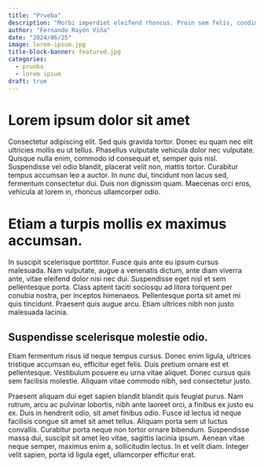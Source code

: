 ```yaml
---
title: "Prueba"
description: "Morbi imperdiet eleifend rhoncus. Proin sem felis, condimentum et lorem id, viverra pretium augue. Praesent nec purus velit. Praesent dolor arcu, accumsan porttitor erat eu, imperdiet condimentum nulla. Sed lobortis neque eget lectus suscipit maximus. Pellentesque ut aliquam nisi. Nullam sagittis hendrerit leo, vel rutrum ex cursus in."
author: "Fernando Rayón Viña"
date: "2024/06/25"
image: lorem-ipsum.jpg
title-block-banner: featured.jpg
categories:
  - prueba
  - lorem ipsum
draft: true
---
```


# Lorem ipsum dolor sit amet

Consectetur adipiscing elit. Sed quis gravida tortor. Donec eu quam nec elit ultricies mollis eu ut tellus. Phasellus vulputate vehicula dolor nec vulputate. Quisque nulla enim, commodo id consequat et, semper quis nisl. Suspendisse vel odio blandit, placerat velit non, mattis tortor. Curabitur tempus accumsan leo a auctor. In nunc dui, tincidunt non lacus sed, fermentum consectetur dui. Duis non dignissim quam. Maecenas orci eros, vehicula at lorem in, rhoncus ullamcorper odio.

# Etiam a turpis mollis ex maximus accumsan. 

In suscipit scelerisque porttitor. Fusce quis ante eu ipsum cursus malesuada. Nam vulputate, augue a venenatis dictum, ante diam viverra ante, vitae eleifend dolor nisi nec dui. Suspendisse eget nisl et sem pellentesque porta. Class aptent taciti sociosqu ad litora torquent per conubia nostra, per inceptos himenaeos. Pellentesque porta sit amet mi quis tincidunt. Praesent quis augue arcu. Etiam ultrices nibh non justo malesuada lacinia.

## Suspendisse scelerisque molestie odio. 

Etiam fermentum risus id neque tempus cursus. Donec enim ligula, ultrices tristique accumsan eu, efficitur eget felis. Duis pretium ornare est et pellentesque. Vestibulum posuere eu urna vitae aliquet. Donec cursus quis sem facilisis molestie. Aliquam vitae commodo nibh, sed consectetur justo.

Praesent aliquam dui eget sapien blandit blandit quis feugiat purus. Nam rutrum, arcu ac pulvinar lobortis, nibh ante laoreet orci, a finibus ex justo eu ex. Duis in hendrerit odio, sit amet finibus odio. Fusce id lectus id neque facilisis congue sit amet sit amet tellus. Aliquam porta sem ut luctus convallis. Curabitur porta neque non tortor ornare bibendum. Suspendisse massa dui, suscipit sit amet leo vitae, sagittis lacinia ipsum. Aenean vitae neque semper, maximus enim a, sollicitudin lectus. In et velit diam. Integer velit sapien, porta id ligula eget, ullamcorper efficitur erat.


